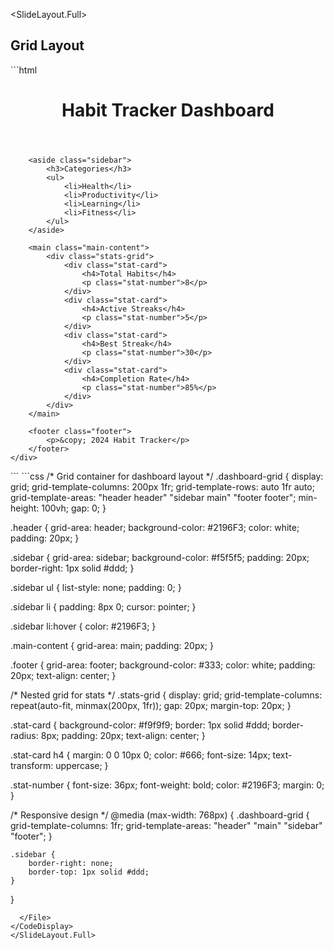 
<SlideLayout.Full>
## Grid Layout

<CodeDisplay >
  <File name="index.html">
```html
<!DOCTYPE html>
<html>
<head>
    <title>CSS Grid Layout</title>
</head>
<body>
    <div class="dashboard-grid">
        <header class="header">
            <h1>Habit Tracker Dashboard</h1>
        </header>
        
        <aside class="sidebar">
            <h3>Categories</h3>
            <ul>
                <li>Health</li>
                <li>Productivity</li>
                <li>Learning</li>
                <li>Fitness</li>
            </ul>
        </aside>
        
        <main class="main-content">
            <div class="stats-grid">
                <div class="stat-card">
                    <h4>Total Habits</h4>
                    <p class="stat-number">8</p>
                </div>
                <div class="stat-card">
                    <h4>Active Streaks</h4>
                    <p class="stat-number">5</p>
                </div>
                <div class="stat-card">
                    <h4>Best Streak</h4>
                    <p class="stat-number">30</p>
                </div>
                <div class="stat-card">
                    <h4>Completion Rate</h4>
                    <p class="stat-number">85%</p>
                </div>
            </div>
        </main>
        
        <footer class="footer">
            <p>&copy; 2024 Habit Tracker</p>
        </footer>
    </div>
</body>
</html>
```
  </File>
  <File name="index.css">
```css
/* Grid container for dashboard layout */
.dashboard-grid {
    display: grid;
    grid-template-columns: 200px 1fr;
    grid-template-rows: auto 1fr auto;
    grid-template-areas:
        "header header"
        "sidebar main"
        "footer footer";
    min-height: 100vh;
    gap: 0;
}

.header {
    grid-area: header;
    background-color: #2196F3;
    color: white;
    padding: 20px;
}

.sidebar {
    grid-area: sidebar;
    background-color: #f5f5f5;
    padding: 20px;
    border-right: 1px solid #ddd;
}

.sidebar ul {
    list-style: none;
    padding: 0;
}

.sidebar li {
    padding: 8px 0;
    cursor: pointer;
}

.sidebar li:hover {
    color: #2196F3;
}

.main-content {
    grid-area: main;
    padding: 20px;
}

.footer {
    grid-area: footer;
    background-color: #333;
    color: white;
    padding: 20px;
    text-align: center;
}

/* Nested grid for stats */
.stats-grid {
    display: grid;
    grid-template-columns: repeat(auto-fit, minmax(200px, 1fr));
    gap: 20px;
    margin-top: 20px;
}

.stat-card {
    background-color: #f9f9f9;
    border: 1px solid #ddd;
    border-radius: 8px;
    padding: 20px;
    text-align: center;
}

.stat-card h4 {
    margin: 0 0 10px 0;
    color: #666;
    font-size: 14px;
    text-transform: uppercase;
}

.stat-number {
    font-size: 36px;
    font-weight: bold;
    color: #2196F3;
    margin: 0;
}

/* Responsive design */
@media (max-width: 768px) {
    .dashboard-grid {
        grid-template-columns: 1fr;
        grid-template-areas:
            "header"
            "main"
            "sidebar"
            "footer";
    }
    
    .sidebar {
        border-right: none;
        border-top: 1px solid #ddd;
    }
}
```
  </File>
</CodeDisplay>
</SlideLayout.Full>